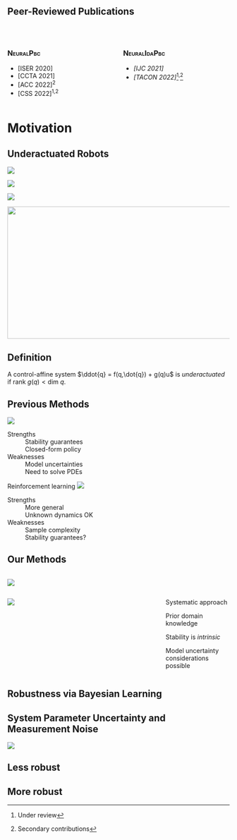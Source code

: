 ## Peer-Reviewed Publications

<br>

:::: {.columns}
::: {.column width="50%"}
### <span style="font-variant:small-caps;">NeuralPbc</span>

<ul>
<li class="fragment highlight-red" data-fragment-index="0">[ISER 2020] </li>
<li class="fragment highlight-red" data-fragment-index="0">[CCTA 2021] </li>
<li class="fragment semi-fade-out" data-fragment-index="0">[ACC 2022]<sup>2</sup></li>
<li class="fragment semi-fade-out" data-fragment-index="0">[CSS 2022]<sup>1,2</sup></li>
</ul>

:::
::: {.column width="50%"}
### <span style="font-variant:small-caps;">NeuralIdaPbc</span>

<ul>
<li class="fragment highlight-red" data-fragment-index="0">*[IJC 2021]*</li>
<li class="fragment semi-fade-out" data-fragment-index="0">*[TACON 2022]*[^underreview]<sup>,</sup>[^secondary]</li>
</ul>
:::
::::



[^underreview]: Under review
[^secondary]: Secondary contributions

# Motivation {visibility="uncounted"}
<!-- ###################################################################### -->


## Underactuated Robots 
<!-- ###################################################################### -->

:::: {.r-stack}

::: {layout="[50,-25,30]" layout-valign="bottom" .fragment .fade-in-then-out fragment-index=0}
![](assets/underactuation-illustration-01_%5Bxiong2021underactuated%5D.png)

![](assets/acrobot-schematic.png)
:::

::: {layout="[50,-25,30]" .fragment .fade-in-then-out fragment-index=1}
![](assets/underactuation-illustration-01_%5Bxiong2021underactuated%5D.png)

<img src="assets/pushcontact.png" style="width: 800px; height: 300px;"/>
:::

::::



::: {.fragment .fade-up data-fragment-index=1}
::: {.callout-note icon="false"}
## Definition
A control-affine system $\ddot{q} = f(q,\dot{q}) + g(q)u$ is *underactuated*
if $\text{rank } g(q) < \text{dim } q$.
:::

:::


## Previous Methods {.smaller}
<!-- ###################################################################### -->

:::: {.fragment .semi-fade-out fragment-index=1}
::: {layout="[100,-5,60]" layout-valign="center"}
![](assets/pbc-outline.svg)

Strengths
: 
Stability guarantees \
Closed-form policy

Weaknesses
: 
Model uncertainties \
Need to solve PDEs
:::
::::

:::: {.fragment fragment-index=1}
::: {layout="[100,-5,60]" layout-valign="center"}
Reinforcement learning
![](assets/rl-outline.svg)

Strengths
: 
More general \
Unknown dynamics OK

Weaknesses
: 
Sample complexity \
Stability guarantees?
:::
::::


## {background-image="https://c.tenor.com/EstKpPVveyYAAAAC/both-agree.gif" background-size="50%" visibility="uncounted"}
<!-- ###################################################################### -->


## Our Methods {.smaller}
<!-- ###################################################################### -->

:::: {.columns}

::: {.column width="70%"}
![](assets/pbc-outline-cross.svg){fig-align="center"} \
:::

::: {.column width="30%"}
 
:::

::::

:::: {.columns}

::: {.column width="70%"}
![](assets/pbc-ml-outline.svg){fig-align="center"} <br>
:::

::: {.column width="30%"}
Systematic approach

Prior domain knowledge

Stability is *intrinsic*

Model uncertainty considerations possible
:::

::::


## Robustness via Bayesian Learning

::: {.callout-tip}
## System Parameter Uncertainty and Measurement Noise
![](assets/regular-vs-bayesian.svg){fig-align="center"}
:::

:::: {layout-ncol="2"}

::: {.callout}
## Less robust
:::

::: {.callout}
## More robust
:::

::::
